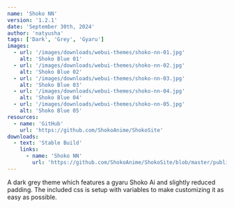 ```yaml
---
name: 'Shoko NN'
version: '1.2.1'
date: 'September 30th, 2024'
author: 'natyusha'
tags: ['Dark', 'Grey', 'Gyaru']
images:
  - url: '/images/downloads/webui-themes/shoko-nn-01.jpg'
    alt: 'Shoko Blue 01'
  - url: '/images/downloads/webui-themes/shoko-nn-02.jpg'
    alt: 'Shoko Blue 02'
  - url: '/images/downloads/webui-themes/shoko-nn-03.jpg'
    alt: 'Shoko Blue 03'
  - url: '/images/downloads/webui-themes/shoko-nn-04.jpg'
    alt: 'Shoko Blue 04'
  - url: '/images/downloads/webui-themes/shoko-nn-05.jpg'
    alt: 'Shoko Blue 05'
resources:
  - name: 'GitHub'
    url: 'https://github.com/ShokoAnime/ShokoSite'
downloads:
  - text: 'Stable Build'
    links:
      - name: 'Shoko NN'
        url: 'https://github.com/ShokoAnime/ShokoSite/blob/master/public/webui-themes/shoko-nn.json'
---
```


A dark grey theme which features a gyaru Shoko Ai and slightly reduced padding. The included css is
setup with variables to make customizing it as easy as possible.